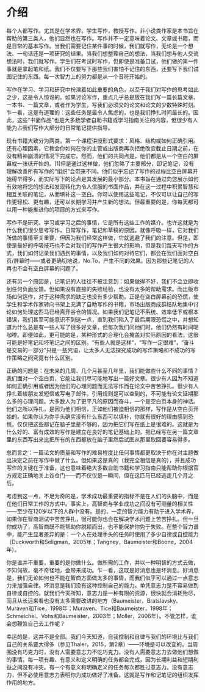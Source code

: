 # 介绍 {#介绍 .unnumbered}

每个人都写作。尤其是在学术界。学生写作，教授写作。非小说类作家是本书旨在帮助的第三类人，他们显然也在写作。写作并不一定意味着论文、文章或书籍，而是日常的基本写作。当我们需要记住某件事的时候，我们就写作，无论是一个想法、一句话还是一项研究的结果。当我们想整理自己的想法，当我们想与他人交流想法时，我们就写作。学生们在考试时写作，但即使是准备口试，他们做的第一件事就是拿起笔和纸。我们不仅要写下那些我们害怕不记住的东西，还要写下我们试图记住的东西。每一次智力上的努力都是从一个音符开始的。

写作在学习、学习和研究中扮演着如此重要的角色，以至于我们对写作的思考如此之少，这是令人惊讶的。如果讨论写作，重点几乎总是放在我们写一篇长篇文章、一本书、一篇文章，或者作为学生，写我们必须交的论文和论文的少数特殊时刻。乍一看，这是有道理的：这些任务是最令人焦虑的，也是我们挣扎时间最长的。因此，这些“书面作品”也是大多数学者自助书籍或学习指南关注的内容，但很少有人能为占我们写作大部分的日常笔记提供指导。

现有书籍大致分为两类。第一个课程讲授形式要求：风格、结构或如何正确引用。还有心理因素，它教会你如何在你的主管或出版商再次拒绝改变截止日期之前，在没有精神崩溃的情况下完成它。然而，他们的共同点是，他们都是从一个空白的屏幕或一张纸开始的。\[1\]但是通过这样做，他们忽略了主要部分，即记笔记，没有理解改善所有写作的“组织”会带来不同。他们似乎忘记了写作的过程比空白屏幕开始得早得多，而实际写下的论点是其发展的最小部分。本书旨在通过向您展示如何有效地将您的想法和发现转化为令人信服的书面作品，并在这一过程中积累智慧和相互关联的笔记，从而填补这一空白。你可以使用这些笔记，不仅可以让自己的写作更轻松、更有趣，还可以长期学习并产生新的想法。但最重要的是，你每天都可以用一种能推进你的项目的方式来写作。

写作不是研究、学习或学习之后的事情，它是所有这些工作的媒介。也许这就是为什么我们很少思考写作，日常写作，笔记和草稿的原因。就像呼吸一样，它对我们所做的事情至关重要，但因为我们经常这样做，它就逃避了我们的注意。但是，即使是最好的呼吸技巧也不会对我们的写作产生很大的影响，但是我们每天写作的方式，我们如何记录我们遇到的事情，以及我们如何对待它们，都会在我们面对空白页/屏幕时——或者更确切地说，No.To，产生不同的效果。因为那些记笔记的人再也不会有空白屏幕的问题了。

还有另一个原因是，记笔记的人往往不被注意到：如果做得不好，我们不会立即收到任何负面反馈。但如果没有直接的失败经验，也没有太多的帮助需求。而出版市场如何运作，对于这种需求的缺乏也没有多少帮助。正是在空白屏幕前的恐慌，使学生和学术作家转向书架上充满了自助写作的书籍，市场出版商成群结队地集中讨论如何处理这匹马已经离开谷仓的情况。如果我们记笔记不系统、效率低下或根本错误，我们甚至可能意识不到这一点，直到我们陷入了最后期限恐慌之中，并想知道为什么总是有一些人写了很多好文章，但每次我们问他们时，他们仍然有时间喝咖啡。即便如此，更可能的是，某种形式的合理化会掩盖对实际原因的看法，这很可能是好笔记和坏笔记之间的区别。“有些人就是这样”，“写作一定很难”，“奋斗是交易的一部分”只是一些咒语，让太多人无法探究成功的写作策略和不成功的写作策略之间究竟有什么区别。

正确的问题是：在未来的几周、几个月甚至几年里，我们能做些什么不同的事情？我们面对一个空白页，它能让我们尽可能地写出一篇好文章。很少有人因为不知道如何正确引用或者因为他们的心理问题而无法写作而在论文中苦苦挣扎。很少有人挣扎着给朋友发短信或写电子邮件。引用规则是可以查到的，不可能有论文延期那么多的心理问题。大多数人为了更平凡的原因而奋斗，一个是空白页本身的神话。他们之所以挣扎，是因为他们相信，正如他们被迫相信的那样，写作是从空白页开始的。如果你认为你手头确实没有什么东西可以填补，你就有很好的理由感到恐慌。仅仅把这些都记在脑子里是不够的，因为把它们写在纸上是很难的。这就是为什么好的、富有成效的写作是建立在良好的笔记基础上的。把已经写在另一篇文章里的东西写出来比把所有的东西都放在脑子里然后试图从那里取回要容易得多。

总而言之：一篇论文的质量和写作的难易程度比任何事情都更取决于你在对主题做出决定之前在写作中做了什么。但如果这是真的（我完全相信是真的），并且成功写作的关键在于准备，这也意味着绝大多数自助书籍和学习指南只能帮助你根据官方规定正确地关上谷仓门——而不仅仅是一瞬间，但在这匹马已经逃走几个月之后。

考虑到这一点，不足为奇的是，学术成功最重要的指标不是在人们的头脑中，而是在他们日常工作的方式中。事实上，高智商与学业成功之间没有可测量的相关性——至少在120岁以下的人群中没有。是的，一定的智力能力有助于进入学术界，如果你在智商测试中苦苦挣扎，很可能你也会在解决学术问题上苦苦挣扎。但一旦你成功了，高智商既不能帮助你脱颖而出，也不能保护你免于失败。在整个智力谱中，能产生显著差异的是：一个人在处理手头的任务时使用了多少自律或自控能力（Duckworth和Seligman，2005年；Tangney，Baumeister和Boone，2004年）。

你是谁并不重要，重要的是你做什么。做所需的工作，并以一种明智的方式去做，不知何故，毫不奇怪地，会带来成功。乍一看，这既是好消息也是坏消息。好消息是，我们无论如何也不能在智商方面做太多的事情，而我们似乎可以通过一点意志力来加强自律。坏消息是我们没有这种控制自己的能力。单凭意志力是不容易做到自律或自控的。就我们今天所知，意志力是一种有限的资源，很快就会消耗殆尽，而且从长远来看也没有太多需要改进的地方（Baumeister、Bratslavsky、Muraven和Tice，1998年；Muraven、Tice和Baumeister，1998年；Schmeichel、Vohs和Baumeister，2003年；Moller，2006年）。不管怎样，谁会想鞭笞自己去工作呢？

幸运的是，这并不是全部。我们今天知道，自我控制和自律与我们的环境比与我们自己的关系要大得多（参见Thaler，2015，第2章）——环境是可以改变的。当周围没有巧克力时，没有人需要意志力不吃巧克力。没有人需要意志力去做他们想做的事情。每一项有趣、有意义和定义明确的任务都会完成，因为长期利益和短期利益之间没有冲突。有一个有意义和明确定义的任务每次都胜过意志力。没有意志力，但不必使用意志力表明你为成功做好了准备。这就是写作和记笔记的组织发挥作用的地方。
